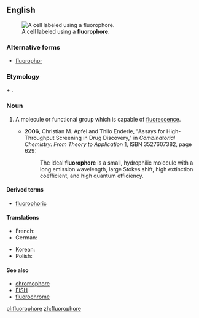 ==English==
[[Image:FISH 13 21.jpg|thumb|A cell labeled using a '''fluorophore'''.]]

===Alternative forms===
* [[fluorophor]]

===Etymology===
{{term|fluoro-|lang=en}} + {{term|-phore|lang=en}}.

===Noun===
{{en-noun}}
{{wikipedia}}

# {{context|biochemistry|lang=en}} A molecule or functional group which is capable of [[fluorescence]].
#* '''2006''', Christian M. Apfel and Thilo Enderle, "Assays for High-Throughput Screening in Drug Discovery," in ''Combinatorial Chemistry: From Theory to Application'' [http://books.google.com/books?id=LJHUbaMr1usC], ISBN 3527607382, page 629:
#*: The ideal '''fluorophore''' is a small, hydrophilic molecule with a long emission wavelength, large Stokes shift, high extinction coefficient, and high quantum efficiency.

====Derived terms====
* [[fluorophoric]]

====Translations====
{{trans-top|molecule capable of fluorescence}}
* French: {{t|fr|fluorophore|m}}
* German: {{t|de|Fluorophor|m}}
{{trans-mid}}
* Korean: {{t|ko|형광물질|tr=hyeonggwangmuljil}}
* Polish: {{t|pl|fluorofor}}
{{trans-bottom}}

====See also====
* [[chromophore]]
* [[FISH]]
* [[fluorochrome]]

[[pl:fluorophore]]
[[zh:fluorophore]]